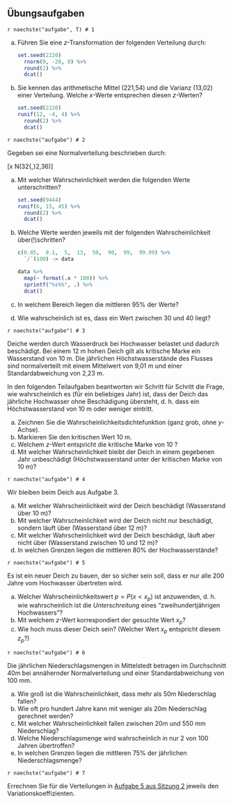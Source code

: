 ## Übungsaufgaben {-}

`r naechste("aufgabe", T) # 1`

a) Führen Sie eine $z$-Transformation der folgenden Verteilung durch:

    ```r
    set.seed(2220)
      rnorm(9, -20, 8) %>%
      round(2) %>%
      dcat()
    ```

b) Sie kennen das arithmetische Mittel (221,54) und die Varianz (13,02) einer Verteilung. Welche $x$-Werte entsprechen diesen $z$-Werten?

    ```r
    set.seed(2220)
    runif(12, -4, 4) %>%
      round(2) %>%
      dcat()
    ```

`r naechste("aufgabe") # 2`

Gegeben sei eine Normalverteilung beschrieben durch:

\[x \sim N(32{,}2,\enspace19{,}36)\]

a) Mit welcher Wahrscheinlichkeit werden die folgenden Werte unterschritten?

    ```r
    set.seed(9444)
    runif(6, 15, 45) %>%
      round(2) %>%
      dcat()
    ```

b) Welche Werte werden jeweils mit der folgenden Wahrscheinlichkeit über(!)schritten?

    ```r
    c(0.05,  0.1,  5,  13,  50,  90,  99,  99.99) %>%
      `/`(100) -> data

    data %>%
      map(~ format(.x * 100)) %>%
      sprintf("%s%%", .) %>%
      dcat()
    ```

c) In welchem Bereich liegen die mittleren 95% der Werte?

d) Wie wahrscheinlich ist es, dass ein Wert zwischen 30 und 40 liegt?

`r naechste("aufgabe") # 3`

Deiche werden durch Wasserdruck bei Hochwasser belastet und dadurch beschädigt. Bei einem 12&nbsp;m hohen Deich gilt als kritische Marke ein Wasserstand von 10&nbsp;m. Die jährlichen Höchstwasserstände des Flusses sind normalverteilt mit einem Mittelwert von 9,01&nbsp;m und einer Standardabweichung von 2,23&nbsp;m.

In den folgenden Teilaufgaben beantworten wir Schritt für Schritt die Frage, wie wahrscheinlich es (für ein beliebiges Jahr) ist, dass der Deich das jährliche Hochwasser ohne Beschädigung übersteht, d.&nbsp;h. dass ein Höchstwasserstand von 10&nbsp;m oder weniger eintritt.

a) Zeichnen Sie die Wahrscheinlichkeitsdichtefunktion (ganz grob, ohne $y$-Achse).
a) Markieren Sie den kritischen Wert 10&nbsp;m.
a) Welchem $z$-Wert entspricht die kritische Marke von 10&nbsp;?
b) Mit welcher Wahrscheinlichkeit bleibt der Deich in einem gegebenen Jahr unbeschädigt (Höchstwasserstand unter der kritischen Marke von 10&nbsp;m)?

`r naechste("aufgabe") # 4`

Wir bleiben beim Deich aus Aufgabe 3.

a) Mit welcher Wahrscheinlichkeit wird der Deich beschädigt (Wasserstand über 10&nbsp;m)?
a) Mit welcher Wahrscheinlichkeit wird der Deich nicht nur beschädigt, sondern läuft über (Wasserstand über 12&nbsp;m)?
a) Mit welcher Wahrscheinlichkeit wird der Deich beschädigt, läuft aber nicht über (Wasserstand zwischen 10 und 12&nbsp;m)?
a) In welchen Grenzen liegen die mittleren 80% der Hochwasserstände?

`r naechste("aufgabe") # 5`

Es ist ein neuer Deich zu bauen, der so sicher sein soll, dass er nur alle 200 Jahre vom Hochwasser übertreten wird. 

a) Welcher Wahrscheinlichkeitswert $p=P(x < x_p)$ ist anzuwenden, d.&nbsp;h. wie wahrscheinlich ist die *Unterschreitung* eines "zweihundertjährigen Hochwassers"?
b) Mit welchem $z$-Wert korrespondiert der gesuchte Wert $x_p$?
c) Wie hoch muss dieser Deich sein? (Welcher Wert $x_p$ entspricht diesem $z_p$?)

`r naechste("aufgabe") # 6`

Die jährlichen Niederschlagsmengen in Mittelstedt betragen im Durchschnitt 40m bei annähernder Normalverteilung und einer Standardabweichung von 100&nbsp;mm. 

a) Wie groß ist die Wahrscheinlichkeit, dass mehr als 50m Niederschlag fallen?
b) Wie oft pro hundert Jahre kann mit weniger als 20m Niederschlag gerechnet werden?
c) Mit welcher Wahrscheinlichkeit fallen zwischen 20m und 550&nbsp;mm Niederschlag?
d) Welche Niederschlagsmenge wird wahrscheinlich in nur 2 von 100 Jahren übertroffen?
e) In welchen Grenzen liegen die mittleren 75% der jährlichen Niederschlagsmenge?

`r naechste("aufgabe") # 7`

Errechnen Sie für die Verteilungen in [Aufgabe 5 aus Sitzung 2](#aufgabe-2-5) jeweils den Variationskoeffizienten.
